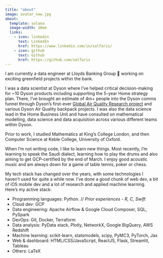 ```yaml
---
title: "about"
image: avatar_new.jpg
about:
  template: solana
  image-width: 10em
  links:
    - icon: linkedin
      text: LinkedIn
      href: https://www.linkedin.com/in/salfaris/
    - icon: github
      text: Github
      href: https://github.com/salfaris
---
```


I am currently a data engineer at Lloyds Banking Group 🏦 working on exciting greenfield projects within the bank.

I was a data scientist at Dyson where I've helped critical decision-making for ~10 Dyson products including supporting the 5-year Home strategy plan. There, I've brought an estimate of 4m+ people into the Dyson comms funnel through Dyson's first-ever [Global Air Quality Research project](https://www.youtube.com/watch?v=PD-x8FiFQ-M) and various Dyson Air Quality backpack projects. I was also the data science lead in the Home Business Unit and have consulted on mathematical modelling, data science and data acquisition across various different teams within Dyson.

Prior to work, I studied Mathematics at King's College London, and then Computer Science at Keble College, University of Oxford.

When I'm not writing code, I like to learn new things. Most recently, I'm learning to speak the Saudi dialect, learning how to play the drums and also aiming to get GCP-certified by the end of March. I enjoy good acoustic music and am always down for a game of table tennis, poker or chess.

My tech stack has changed over the years, with some technologies I haven't used for quite a while now. I've done a good chunk of web dev, a bit of iOS mobile dev and a lot of research and applied machine learning. Here's my active stack:

- Programming languages: Python. // _Prior experiences - R, C, Swift_
- Cloud dev: GCP
- Data engineering: Apache Airflow & Google Cloud Composer, SQL, PySpark
- DevOps: Git, Docker, Terraform
- Data analysis: PyData stack, Plotly, NetworkX, Google BigQuery, AWS Redshift
- Machine learning: scikit-learn, statsmodels, scipy, PyMC3, PyTorch, Jax
- Web & dashboard: HTML/CSS/JavaScript, ReactJS, Flask, Streamlit, Tableau
- Others: LaTeX
